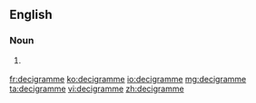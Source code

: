 ==English==

===Noun===
{{en-noun}}

# {{context|British|lang=en}} {{alternative spelling of|decigram}}

[[fr:decigramme]]
[[ko:decigramme]]
[[io:decigramme]]
[[mg:decigramme]]
[[ta:decigramme]]
[[vi:decigramme]]
[[zh:decigramme]]